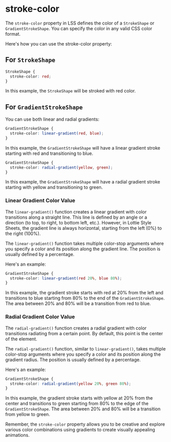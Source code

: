 # stroke-color

The `stroke-color` property in LSS defines the color of a `StrokeShape` or `GradientStrokeShape`. You can specify the
color in any valid CSS color format.

Here's how you can use the stroke-color property:

## For `StrokeShape`

```css
StrokeShape {
  stroke-color: red;
}
```

In this example, the `StrokeShape` will be stroked with red color.

## For `GradientStrokeShape`

You can use both linear and radial gradients:

```css
GradientStrokeShape {
  stroke-color: linear-gradient(red, blue);
}
```

In this example, the `GradientStrokeShape` will have a linear gradient stroke starting with red and transitioning to
blue.

```css
GradientStrokeShape {
  stroke-color: radial-gradient(yellow, green);
}
```

In this example, the `GradientStrokeShape` will have a radial gradient stroke starting with yellow and transitioning to
green.

### Linear Gradient Color Value

The `linear-gradient()` function creates a linear gradient with color transitions along a straight line. This line is
defined by an angle or a direction (to top, to right, to bottom left, etc.). However, in Lottie Style Sheets, the
gradient line is always horizontal, starting from the left (0%) to the right (100%).

The `linear-gradient()` function takes multiple color-stop arguments where you specify a color and its position along
the gradient line. The position is usually defined by a percentage.

Here's an example:

```css
GradientStrokeShape {
  stroke-color: linear-gradient(red 20%, blue 80%);
}
```

In this example, the gradient stroke starts with red at 20% from the left and transitions to blue starting from 80% to
the end of the `GradientStrokeShape`. The area between 20% and 80% will be a transition from red to blue.

### Radial Gradient Color Value

The `radial-gradient()` function creates a radial gradient with color transitions radiating from a certain point. By
default, this point is the center of the element.

The `radial-gradient()` function, similar to `linear-gradient()`, takes multiple color-stop arguments where you specify
a color and its position along the gradient radius. The position is usually defined by a percentage.

Here's an example:

```css
GradientStrokeShape {
  stroke-color: radial-gradient(yellow 20%, green 80%);
}
```

In this example, the gradient stroke starts with yellow at 20% from the center and transitions to green starting from
80% to the edge of the `GradientStrokeShape`. The area between 20% and 80% will be a transition from yellow to green.

Remember, the `stroke-color` property allows you to be creative and explore various color combinations using gradients
to create visually appealing animations.
